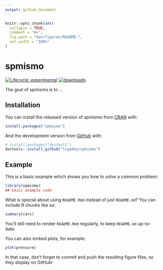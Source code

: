 ```yaml
---
output: github_document
---
```


<!-- README.md is generated from README.Rmd. Please edit that file -->

```r
knitr::opts_chunk$set(
  collapse = TRUE,
  comment = "#>",
  fig.path = "man/figures/README-",
  out.width = "100%"
)
```

# spmismo

<!-- badges: start -->
[![Lifecycle: experimental](https://img.shields.io/badge/lifecycle-experimental-orange.svg)](https://www.tidyverse.org/lifecycle/#experimental)
[![downloads](https://img.shields.io/github/downloads/lcgodoy/spmismo/total.svg)](https://img.shields.io/github/downloads/lcgodoy/spmismo/total.svg)
<!-- badges: end -->

The goal of spmismo is to ...

## Installation

You can install the released version of spmismo from [CRAN](https://CRAN.R-project.org) with:

``` r
install.packages("spmismo")
```

And the development version from [GitHub](https://github.com/) with:

``` r
# install.packages("devtools")
devtools::install_github("lcgodoy/spmismo")
```
## Example

This is a basic example which shows you how to solve a common problem:

```r
library(spmismo)
## basic example code
```

What is special about using `README.Rmd` instead of just `README.md`? You can include R chunks like so:

```r
summary(cars)
```

You'll still need to render `README.Rmd` regularly, to keep `README.md` up-to-date.

You can also embed plots, for example:

```r
plot(pressure)
```

In that case, don't forget to commit and push the resulting figure files, so they display on GitHub!
